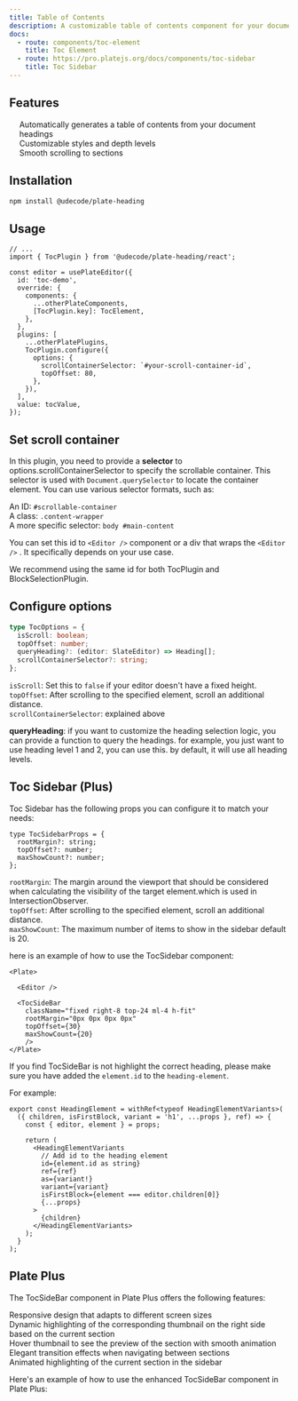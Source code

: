 ```yaml
---
title: Table of Contents
description: A customizable table of contents component for your documentation.
docs:
  - route: components/toc-element
    title: Toc Element
  - route: https://pro.platejs.org/docs/components/toc-sidebar
    title: Toc Sidebar
---
```


<ComponentPreview name="playground-demo" id="toc" />

<PackageInfo>

## Features

- Automatically generates a table of contents from your document headings
- Customizable styles and depth levels
- Smooth scrolling to sections

</PackageInfo>

## Installation

```bash
npm install @udecode/plate-heading
```

## Usage

```tsx
// ...
import { TocPlugin } from '@udecode/plate-heading/react';

const editor = usePlateEditor({
  id: 'toc-demo',
  override: {
    components: {
      ...otherPlateComponents,
      [TocPlugin.key]: TocElement,
    },
  },
  plugins: [
    ...otherPlatePlugins,
    TocPlugin.configure({
      options: {
        scrollContainerSelector: `#your-scroll-container-id`,
        topOffset: 80,
      },
    }),
  ],
  value: tocValue,
});
```

## Set scroll container

In this plugin, you need to provide a **selector** to options.scrollContainerSelector to specify the scrollable container. This selector is used with `Document.querySelector` to locate the container element.
You can use various selector formats, such as:

- An ID: `#scrollable-container`
- A class: `.content-wrapper`
- A more specific selector: `body #main-content`

You can set this id to `<Editor />` component or a div that wraps the `<Editor />` . It specifically depends on your use case.

We recommend using the same id for both TocPlugin and BlockSelectionPlugin.

## Configure options

```ts
type TocOptions = {
  isScroll: boolean;
  topOffset: number;
  queryHeading?: (editor: SlateEditor) => Heading[];
  scrollContainerSelector?: string;
};
```

- `isScroll`: Set this to `false` if your editor doesn't have a fixed height.
- `topOffset`: After scrolling to the specified element, scroll an additional distance.
- `scrollContainerSelector`: explained above

**queryHeading**: if you want to customize the heading selection logic, you can provide a function to query the headings.
for example, you just want to use heading level 1 and 2, you can use this. by default, it will use all heading levels.

## Toc Sidebar (Plus)

Toc Sidebar has the following props you can configure it to match your needs:

```tsx
type TocSidebarProps = {
  rootMargin?: string;
  topOffset?: number;
  maxShowCount?: number;
};
```
- `rootMargin`: The margin around the viewport that should be considered when calculating the visibility of the target element.which is used in [IntersectionObserver](https://developer.mozilla.org/en-US/docs/Web/API/Intersection_Observer_API).
- `topOffset`: After scrolling to the specified element, scroll an additional distance.
- `maxShowCount`: The maximum number of items to show in the sidebar default is 20.

here is an example of how to use the TocSidebar component:

```tsx
<Plate>

  <Editor />

  <TocSideBar
    className="fixed right-8 top-24 ml-4 h-fit"
    rootMargin="0px 0px 0px 0px"
    topOffset={30}
    maxShowCount={20}
    />
</Plate>
```

If you find TocSideBar is not highlight the correct heading, please make sure you have added the `element.id` to the `heading-element`.

For example:

```tsx
export const HeadingElement = withRef<typeof HeadingElementVariants>(
  ({ children, isFirstBlock, variant = 'h1', ...props }, ref) => {
    const { editor, element } = props;

    return (
      <HeadingElementVariants
        // Add id to the heading element
        id={element.id as string}
        ref={ref}
        as={variant!}
        variant={variant}
        isFirstBlock={element === editor.children[0]}
        {...props}
      >
        {children}
      </HeadingElementVariants>
    );
  }
);
```

## Plate Plus
The TocSideBar component in Plate Plus offers the following features:

- Responsive design that adapts to different screen sizes
- Dynamic highlighting of the corresponding thumbnail on the right side based on the current section
- Hover thumbnail to see the preview of the section with smooth animation
- Elegant transition effects when navigating between sections
- Animated highlighting of the current section in the sidebar

Here's an example of how to use the enhanced TocSideBar component in Plate Plus:



<ComponentPreviewPro name="pro-iframe-demo"  id="pro-toc" component="toc" />
